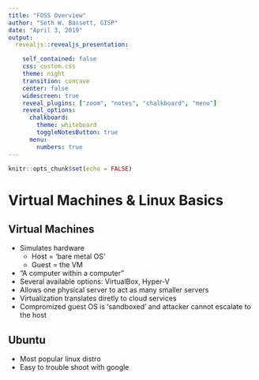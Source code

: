 ```yaml
---
title: "FOSS Overview"
author: "Seth W. Bassett, GISP"
date: "April 3, 2019"
output: 
  revealjs::revealjs_presentation:

    self_contained: false
    css: custom.css
    theme: night
    transition: concave
    center: false
    widescreen: true
    reveal_plugins: ["zoom", "notes", "chalkboard", "menu"]
    reveal_options:
      chalkboard: 
        theme: whiteboard
        toggleNotesButton: true
      menu:
        numbers: true
---
```



```r
knitr::opts_chunk$set(echo = FALSE)
```

# Virtual Machines & Linux Basics  
  
## Virtual Machines  
  
  + Simulates hardware  
    + Host = 'bare metal OS'  
    + Guest = the VM
  + "A computer within a computer"  
  + Several available options: VirtualBox, Hyper-V  
  + Allows one physical server to act as many smaller servers  
  + Virtualization translates diretly to cloud services  
  + Compromized guest OS is 'sandboxed' and attacker cannot escalate to the host  
  
## Ubuntu  
  
  + Most popular linux distro  
  + Easy to trouble shoot with google  
  
  
